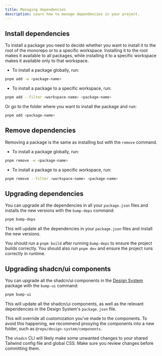 ```yaml
---
title: Managing dependencies
description: Learn how to manage dependencies in your project.
---
```


## Install dependencies

To install a package you need to decide whether you want to install it to the root of the monorepo or to a specific workspace. Installing it to the root makes it available to all packages, while installing it to a specific workspace makes it available only to that workspace.

- To install a package globally, run:

```sh Terminal
pnpm add -w <package-name>
```

- To install a package to a specific workspace, run:

```sh Terminal
pnpm add --filter <workspace-name> <package-name>
```

Or go to the folder where you want to install the package and run:

```sh Terminal
pnpm add <package-name>
```

## Remove dependencies

Removing a package is the same as installing but with the `remove` command.

- To install a package globally, run:

```sh Terminal
pnpm remove -w <package-name>
```

- To install a package to a specific workspace, run:

```sh Terminal
pnpm remove --filter <workspace-name> <package-name>
```

## Upgrading dependencies

You can upgrade all the dependencies in all your `package.json` files and installs the new versions with the `bump-deps` command:

```sh Terminal
pnpm bump-deps
```

This will update all the dependencies in your `package.json` files and install the new versions.

<Tip>You should run a `pnpm build` after running `bump-deps` to ensure the project builds correctly. You should also run `pnpm dev` and ensure the project runs correctly in runtime.</Tip>

## Upgrading shadcn/ui components

You can upgrade all the shadcn/ui components in the [Design System](/packages/design-system/components) package with the `bump-ui` command:

```sh Terminal
pnpm bump-ui
```

This will update all the shadcn/ui components, as well as the relevant dependencies in the Design System's `package.json` file.

<Warning>This will override all customization you've made to the components. To avoid this happening, we recommend proxying the components into a new folder, such as `@repo/design-system/components`.</Warning>

<Warning>The `shadcn` CLI will likely make some unwanted changes to your shared Tailwind config file and global CSS. Make sure you review changes before committing them.</Warning>